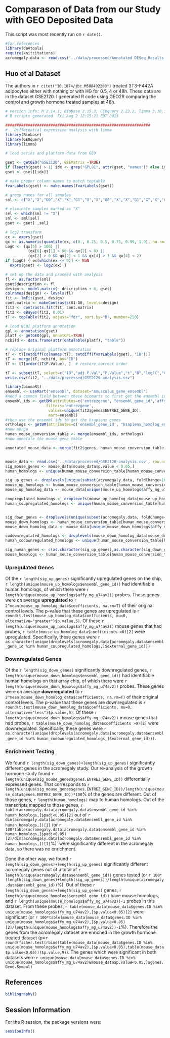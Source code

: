 Comparason of Data from our Study with GEO Deposited Data
=============================================================


This script was most recently run on `r date()`.  


```r
#for references
library(devtools)
require(knitcitations)
acromegaly.data <- read.csv('../data/processed/Annotated DESeq Results - Acromegaly.csv', row.names='id')
```

Huo et al Dataset
---------------------

The authors in `r citet("10.1074/jbc.M508492200")` treated 3T3-F442A adipocytes either with nothing or with HG for 0.5, 4 or 48h.  These data are in the dataset GSE2120.  I generated R code using GEO2R comparing the control and growth hormone treated samples at 48h.

```r
# Version info: R 2.14.1, Biobase 2.15.3, GEOquery 2.23.2, limma 3.10.1
# R scripts generated  Fri Aug 2 12:15:21 EDT 2013

################################################################
#   Differential expression analysis with limma
library(Biobase)
library(GEOquery)
library(limma)

# load series and platform data from GEO

gset <- getGEO("GSE2120", GSEMatrix =TRUE)
if (length(gset) > 1) idx <- grep("GPL81", attr(gset, "names")) else idx <- 1
gset <- gset[[idx]]

# make proper column names to match toptable 
fvarLabels(gset) <- make.names(fvarLabels(gset))

# group names for all samples
sml <- c("X","X","G0","X","X","G1","X","X","G0","X","X","G1","X","X","G0","X","X","G1");

# eliminate samples marked as "X"
sel <- which(sml != "X")
sml <- sml[sel]
gset <- gset[ ,sel]

# log2 transform
ex <- exprs(gset)
qx <- as.numeric(quantile(ex, c(0., 0.25, 0.5, 0.75, 0.99, 1.0), na.rm=T))
LogC <- (qx[5] > 100) ||
          (qx[6]-qx[1] > 50 && qx[2] > 0) ||
          (qx[2] > 0 && qx[2] < 1 && qx[4] > 1 && qx[4] < 2)
if (LogC) { ex[which(ex <= 0)] <- NaN
  exprs(gset) <- log2(ex) }

# set up the data and proceed with analysis
fl <- as.factor(sml)
gset$description <- fl
design <- model.matrix(~ description + 0, gset)
colnames(design) <- levels(fl)
fit <- lmFit(gset, design)
cont.matrix <- makeContrasts(G1-G0, levels=design)
fit2 <- contrasts.fit(fit, cont.matrix)
fit2 <- eBayes(fit2, 0.01)
tT <- topTable(fit2, adjust="fdr", sort.by="B", number=250)

# load NCBI platform annotation
gpl <- annotation(gset)
platf <- getGEO(gpl, AnnotGPL=TRUE)
ncbifd <- data.frame(attr(dataTable(platf), "table"))

# replace original platform annotation
tT <- tT[setdiff(colnames(tT), setdiff(fvarLabels(gset), "ID"))]
tT <- merge(tT, ncbifd, by="ID")
tT <- tT[order(tT$P.Value), ]  # restore correct order

tT <- subset(tT, select=c("ID","adj.P.Val","P.Value","t","B","logFC","Gene.symbol","Gene.title"))
write.csv(fit2, "../data/processed/GSE2120-analysis.csv")

library(biomaRt)
ensembl <- useMart("ensembl", dataset="mmusculus_gene_ensembl")
#need a common field between these biomarts so first get the ensembl ids
ensembl_ids <- getBM(attributes=c('entrezgene', "ensembl_gene_id",'affy_mg_u74av2'),         
                  filters='entrezgene',
                   values=unique(fit2$genes$ENTREZ_GENE_ID), 
                   mart=ensembl)
#then use the ensembl ids to get the hsapiens genes
orthologs <- getBM(attributes=c('ensembl_gene_id', "hsapiens_homolog_ensembl_gene"), filters='ensembl_gene_id', values=ensembl_ids$ensembl_gene_id, mart=ensembl)
#now merge
human_mouse_conversion_table <- merge(ensembl_ids, orthologs)
#now annotate the mouse gene table

annotated_mouse_data <- merge(fit2$genes, human_mouse_conversion_table, by.x="ENTREZ_GENE_ID", by.y="entrezgene")


mouse_data <- read.csv('../data/processed/GSE2120-analysis.csv', row.names='X')
sig_mouse_genes <- mouse_data[mouse_data$p.value < 0.05,]
human_homologs <- unique(human_mouse_conversion_table[human_mouse_conversion_table$entrezgene %in% sig_mouse_genes$genes.ENTREZ_GENE_ID,]$hsapiens_homolog_ensembl_gene)

sig_up_genes <- droplevels(unique(subset(acromegaly.data, foldChange>1&padj<0.05)$ensembl_gene_id))
mouse_up_homologs <- human_mouse_conversion_table[human_mouse_conversion_table$hsapiens_homolog_ensembl_gene %in% sig_up_genes,]
mouse_up_homolog_data <- mouse_data[unique(mouse_up_homologs$affy_mg_u74av2),]

coupregulated_homologs <- droplevels(mouse_up_homolog_data[mouse_up_homolog_data$coefficients > 0,]$genes.ENTREZ_GENE_ID)
human_coupregulated_homologs <- unique(human_mouse_conversion_table[human_mouse_conversion_table$entrezgene %in% coupregulated_homologs,]$hsapiens_homolog_ensembl_gene)


sig_down_genes <- droplevels(unique(subset(acromegaly.data, foldChange<1&padj<0.05)$ensembl_gene_id))
mouse_down_homologs <- human_mouse_conversion_table[human_mouse_conversion_table$hsapiens_homolog_ensembl_gene %in% sig_down_genes,]
mouse_down_homolog_data <- mouse_data[unique(mouse_down_homologs$affy_mg_u74av2),]

codownregulated_homologs <- droplevels(mouse_down_homolog_data[mouse_down_homolog_data$coefficients > 0,]$genes.ENTREZ_GENE_ID)
human_codownregulated_homologs <- unique(human_mouse_conversion_table[human_mouse_conversion_table$entrezgene %in% codownregulated_homologs,]$hsapiens_homolog_ensembl_gene)

sig_human_genes <- c(as.character(sig_up_genes),as.character(sig_down_genes))
mouse_homologs <- human_mouse_conversion_table[human_mouse_conversion_table$hsapiens_homolog_ensembl_gene %in% sig_human_genes,]
```

### Upregulated Genes

Of the `r length(sig_up_genes)` significantly upregulated genes on the chip, `r length(unique(mouse_up_homologs$ensembl_gene_id))` had identifiable human homologs, of which there were `r length(unique(mouse_up_homologs$affy_mg_u74av2))` probes.  These genes were on average **upregulated** to `r 2^mean(mouse_up_homolog_data$coefficients, na.rm=T)` of their original control levels.  The p-value that these genes are upregulated is `r round(t.test(mouse_up_homolog_data$coefficients, mu=0, alternative="greater")$p.value,5)`.  Of these `r length(unique(mouse_up_homologs$affy_mg_u74av2))` mouse genes that had probes, `r table(mouse_up_homolog_data$coefficients >0)[2]` were upregulated.  Specifically, these genes were `r as.character(unique(droplevels(acromegaly.data[acromegaly.data$ensembl_gene_id %in% human_coupregulated_homologs,]$external_gene_id)))`

### Downregulated Genes

Of the `r length(sig_down_genes)` significantly downregulated genes, `r length(unique(mouse_down_homologs$ensembl_gene_id))` had identifiable human homologs on that array chip, of which there were `r length(unique(mouse_down_homologs$affy_mg_u74av2))` probes.  These genes were on average **downregulated** to `r 2^mean(mouse_down_homolog_data$coefficients, na.rm=T)` of their original control levels.  The p-value that these genes are downregulated is `r round(t.test(mouse_down_homolog_data$coefficients, mu=0, alternative="less")$p.value,5)`.  Of these `r length(unique(mouse_down_homologs$affy_mg_u74av2))` mouse genes that had probes, `r table(mouse_down_homolog_data$coefficients >0)[2]` were downregulated.  Specifically, these genes were `r as.character(unique(droplevels(acromegaly.data[acromegaly.data$ensembl_gene_id %in% human_codownregulated_homologs,]$external_gene_id)))`.

### Enrichment Testing
We found `r length(sig_down_genes)+length(sig_up_genes)` significantly different genes in the acromegaly study.  Our re-analysis of the growth hormone study found `r length(unique(sig_mouse_genes$genes.ENTREZ_GENE_ID))` differentially expressed genes.  That corresponds to `r length(unique(sig_mouse_genes$genes.ENTREZ_GENE_ID))/length(unique(mouse_data$genes.ENTREZ_GENE_ID))*100`% of the genes are different.  Out of those genes, `r length(human_homologs)` map to human homologs.  Out of the transcripts mapped to those genes, `r table(acromegaly.data[acromegaly.data$ensembl_gene_id %in% human_homologs,]$padj<0.05)[2]` out of `r  dim(acromegaly.data[acromegaly.data$ensembl_gene_id %in% human_homologs,])[1]` (or `r 100*table(acromegaly.data[acromegaly.data$ensembl_gene_id %in% human_homologs,]$padj<0.05)[2]/dim(acromegaly.data[acromegaly.data$ensembl_gene_id %in% human_homologs,])[1]`%)` were significantly different in the acromegaly data, so there was no enrichment.

Done the other way, we found `r length(sig_down_genes)+length(sig_up_genes)` significantly different acromegaly genes out of a total of `r length(unique(acromegaly.data$ensembl_gene_id))` genes tested (or `r 100*(length(sig_down_genes)+length(sig_up_genes))/length(unique(acromegaly.data$ensembl_gene_id))`%).  Out of these `r length(sig_down_genes)+length(sig_up_genes)` genes, `r length(unique(mouse_homologs$ensembl_gene_id))` have mouse homologs, and `r length(unique(mouse_homologs$affy_mg_u74av2))-1` probes in this dataset.  From these probes, `r table(mouse_data[mouse_data$genes.ID %in% unique(mouse_homologs$affy_mg_u74av2),]$p.value<0.05)[2]` were significant (or `r 100*table(mouse_data[mouse_data$genes.ID %in% unique(mouse_homologs$affy_mg_u74av2),]$p.value<0.05)[2]/length(unique(mouse_homologs$affy_mg_u74av2))-1`%).  Therefore the genes from the acromegaly dataset are enriched in the growth hormone treated dataset (p=`r round(fisher.test(rbind(table(mouse_data[mouse_data$genes.ID %in% unique(mouse_homologs$affy_mg_u74av2),]$p.value<0.05),table(mouse_data$p.value<0.05)))$p.value,9)`).  The genes which were significant in both datasets were `r unique(mouse_data[mouse_data$genes.ID %in% unique(mouse_homologs$affy_mg_u74av2)&mouse_data$p.value<0.05,]$genes.Gene.Symbol)`

References
-----------
```r
bibliography()
```

Session Information
-------------------

For the R session, the package versions were:
```r
sessionInfo()
```